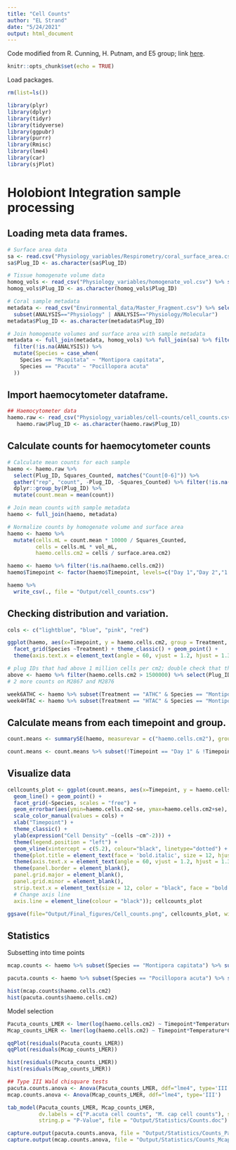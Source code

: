```yaml
---
title: "Cell Counts"
author: "EL Strand"
date: "5/24/2021"
output: html_document
---
```


Code modified from R. Cunning, H. Putnam, and E5 group; link [here](https://github.com/urol-e5/timeseries/blob/master/timepoint_1/scripts/Sym-Density.Rmd).

```r
knitr::opts_chunk$set(echo = TRUE)
```

Load packages.
```r
rm(list=ls())

library(plyr)
library(dplyr)
library(tidyr)
library(tidyverse)
library(ggpubr)
library(purrr)
library(Rmisc)
library(lme4)
library(car)
library(sjPlot)
```


# Holobiont Integration sample processing 

## Loading meta data frames. 

```r
# Surface area data
sa <- read.csv("Physiology_variables/Respirometry/coral_surface_area.csv") %>% dplyr::rename(Plug_ID = Sample_ID) %>% select(Plug_ID, surface.area.cm2)
sa$Plug_ID <- as.character(sa$Plug_ID)

# Tissue homogenate volume data
homog_vols <- read_csv("Physiology_variables/homogenate_vol.csv") %>% select(Species, Plug_ID, vol_mL)
homog_vols$Plug_ID <- as.character(homog_vols$Plug_ID)

# Coral sample metadata
metadata <- read_csv("Environmental_data/Master_Fragment.csv") %>% select(Species, Plug_ID, Tank, Treatment, Temperature, CO2, Timepoint, ANALYSIS, Sample.Date) %>%
  subset(ANALYSIS=="Physiology" | ANALYSIS=="Physiology/Molecular")
metadata$Plug_ID <- as.character(metadata$Plug_ID)

# Join homogenate volumes and surface area with sample metadata
metadata <- full_join(metadata, homog_vols) %>% full_join(sa) %>% filter(!is.na(vol_mL)) %>% 
  filter(!is.na(ANALYSIS)) %>%
  mutate(Species = case_when(
    Species == "Mcapitata" ~ "Montipora capitata",
    Species == "Pacuta" ~ "Pocillopora acuta"
  ))
```

## Import haemocytometer dataframe. 

```r
## Haemocytometer data 
haemo.raw <- read_csv("Physiology_variables/cell-counts/cell_counts.csv")
   haemo.raw$Plug_ID <- as.character(haemo.raw$Plug_ID)
```

## Calculate counts for haemocytometer counts

```r
# Calculate mean counts for each sample
haemo <- haemo.raw %>%
  select(Plug_ID, Squares_Counted, matches("Count[0-6]")) %>%
  gather("rep", "count", -Plug_ID, -Squares_Counted) %>% filter(!is.na(count)) %>%
  dplyr::group_by(Plug_ID) %>% 
  mutate(count.mean = mean(count))

# Join mean counts with sample metadata
haemo <- full_join(haemo, metadata) 

# Normalize counts by homogenate volume and surface area
haemo <- haemo %>%
  mutate(cells.mL = count.mean * 10000 / Squares_Counted,
         cells = cells.mL * vol_mL,
         haemo.cells.cm2 = cells / surface.area.cm2)

haemo <- haemo %>% filter(!is.na(haemo.cells.cm2))
haemo$Timepoint <- factor(haemo$Timepoint, levels=c("Day 1","Day 2","1 week","2 week","4 week","6 week","8 week","12 week","16 week"))

haemo %>%
  write_csv(., file = "Output/cell_counts.csv")
```

## Checking distribution and variation.
```r
cols <- c("lightblue", "blue", "pink", "red")

ggplot(haemo, aes(x=Timepoint, y = haemo.cells.cm2, group = Treatment, color = Treatment)) + 
  facet_grid(Species ~Treatment) + theme_classic() + geom_point() + 
  theme(axis.text.x = element_text(angle = 60, vjust = 1.2, hjust = 1.3))

# plug IDs that had above 1 million cells per cm2; double check that these counts and the variation looks OK
above <- haemo %>% filter(haemo.cells.cm2 > 1500000) %>% select(Plug_ID) %>% distinct()
# 2 more counts on M2867 and M2876

week6ATHC <- haemo %>% subset(Treatment == "ATHC" & Species == "Montipora capitata" & Timepoint == "6 week")
week4HTAC <- haemo %>% subset(Treatment == "HTAC" & Species == "Montipora capitata" & Timepoint == "4 week")
```



## Calculate means from each timepoint and group. 

```r
count.means <- summarySE(haemo, measurevar = c("haemo.cells.cm2"), groupvars = c("Treatment", "Timepoint", "Species"))

count.means <- count.means %>% subset(!Timepoint == "Day 1" & !Timepoint == "Day 2") %>% filter(N > 12) # N is higher because grouping number of counts in previous dataframe. mean here is still mean of the pop where each individual has an average count of six counts
```

## Visualize data 

```r
cellcounts_plot <- ggplot(count.means, aes(x=Timepoint, y = haemo.cells.cm2, group = Treatment, color = Treatment)) +
  geom_line() + geom_point() +
  facet_grid(~Species, scales = "free") +
  geom_errorbar(aes(ymin=haemo.cells.cm2-se, ymax=haemo.cells.cm2+se), width=.2) +
  scale_color_manual(values = cols) + 
  xlab("Timepoint") + 
  theme_classic() + 
  ylab(expression("Cell Density" ~(cells ~cm^-2))) +
  theme(legend.position = "left") +
  geom_vline(xintercept = c(5.2), colour="black", linetype="dotted") +
  theme(plot.title = element_text(face = 'bold.italic', size = 12, hjust = 0)) + 
  theme(axis.text.x = element_text(angle = 60, vjust = 1.2, hjust = 1.3)) + #Set the text angle
  theme(panel.border = element_blank(),
  panel.grid.major = element_blank(),
  panel.grid.minor = element_blank(),
  strip.text.x = element_text(size = 12, color = "black", face = "bold.italic"),
  # Change axis line
  axis.line = element_line(colour = "black")); cellcounts_plot

ggsave(file="Output/Final_figures/Cell_counts.png", cellcounts_plot, width = 11, height = 8, units = c("in"))
```

## Statistics 

Subsetting into time points 

```r
mcap.counts <- haemo %>% subset(Species == "Montipora capitata") %>% subset(Timepoint == "1 week" | Timepoint == "2 week" | Timepoint == "4 week" | Timepoint == "6 week" | Timepoint == "8 week" | Timepoint == "12 week" | Timepoint == "16 week")

pacuta.counts <- haemo %>% subset(Species == "Pocillopora acuta") %>% subset(Timepoint == "1 week" | Timepoint == "2 week" | Timepoint == "4 week" | Timepoint == "6 week" | Timepoint == "8 week")

hist(mcap.counts$haemo.cells.cm2) 
hist(pacuta.counts$haemo.cells.cm2) 
```

Model selection 

```r
Pacuta_counts_LMER <- lmer(log(haemo.cells.cm2) ~ Timepoint*Temperature*CO2 + (1|Tank), na.action=na.omit, data=pacuta.counts) 
Mcap_counts_LMER <- lmer(log(haemo.cells.cm2) ~ Timepoint*Temperature*CO2 + (1|Tank), na.action=na.omit, data=mcap.counts) 

qqPlot(residuals(Pacuta_counts_LMER)) 
qqPlot(residuals(Mcap_counts_LMER)) 

hist(residuals(Pacuta_counts_LMER)) 
hist(residuals(Mcap_counts_LMER)) 

## Type III Wald chisquare tests
pacuta.counts.anova <- Anova(Pacuta_counts_LMER, ddf="lme4", type='III') 
mcap.counts.anova <- Anova(Mcap_counts_LMER, ddf="lme4", type='III') 

tab_model(Pacuta_counts_LMER, Mcap_counts_LMER,
          dv.labels = c("P.acuta cell counts", "M. cap cell counts"), string.ci = "Conf. Int (95%)",
          string.p = "P-Value", file = "Output/Statistics/Counts.doc")

capture.output(pacuta.counts.anova, file = "Output/Statistics/Counts_Pacuta.txt")
capture.output(mcap.counts.anova, file = "Output/Statistics/Counts_Mcap.txt")
```


